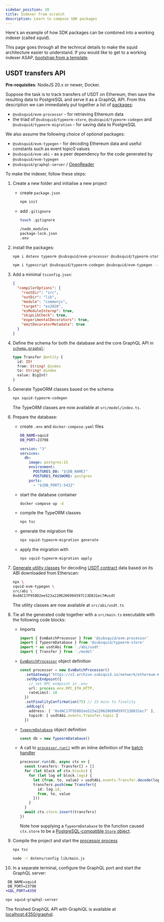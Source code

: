 ```yaml
---
sidebar_position: 20
title: Indexer from scratch
description: Learn to compose SDK packages
---
```



Here's an example of how SDK packages can be combined into a working indexer (called *squid*).

This page goes through all the technical details to make the squid architecture easier to understand. If you would like to get to a working indexer ASAP, [bootstrap from a template](/sdk/how-to-start/squid-development/#templates).

## USDT transfers API

**Pre-requisites**: NodeJS 20.x or newer, Docker.

Suppose the task is to track transfers of USDT on Ethereum, then save the resulting data to PostgreSQL and serve it as a GraphQL API. From this description we can immediately put together a list of [packages](/sdk/overview):

* `@subsquid/evm-processor` - for retrieving Ethereum data
* the triad of `@subsquid/typeorm-store`, `@subsquid/typeorm-codegen` and `@subsquid/typeorm-migration` - for saving data to PostgreSQL

We also assume the following choice of _optional_ packages:

* `@subsquid/evm-typegen` - for decoding Ethereum data and useful constants such as event topic0 values
* `@subsquid/evm-abi` - as a peer dependency for the code generated by `@subsquid/evm-typegen`
* `@subsquid/graphql-server` / [OpenReader](/sdk/reference/openreader-server)

To make the indexer, follow these steps:

1. Create a new folder and initialise a new project
   * create `package.json`
     ```bash
     npm init
     ```
   * add `.gitignore`
     ```bash
     touch .gitignore
     ```

     ```bash title=".gitignore"
     /node_modules
     package-lock.json
     .env
     ```

2. install the packages:
   ```bash
   npm i dotenv typeorm @subsquid/evm-processor @subsquid/typeorm-store @subsquid/typeorm-migration @subsquid/graphql-server @subsquid/evm-abi
   ```
   ```bash
   npm i typescript @subsquid/typeorm-codegen @subsquid/evm-typegen --save-dev
   ```

3. Add a minimal `tsconfig.json`:
   ```json title="tsconfig.json"
   {
     "compilerOptions": {
       "rootDir": "src",
       "outDir": "lib",
       "module": "commonjs",
       "target": "es2020",
       "esModuleInterop": true,
       "skipLibCheck": true,
       "experimentalDecorators": true,
       "emitDecoratorMetadata": true
     }
   }
   ```

4. Define the schema for both the database and the core GraphQL API in [`schema.graphql`](/sdk/reference/schema-file):
   ```graphql title="schema.graphql"
   type Transfer @entity {
     id: ID!
     from: String! @index
     to: String! @index
     value: BigInt!
   }
   ```

5. Generate TypeORM classes based on the schema:
   ```bash
   npx squid-typeorm-codegen
   ```
   The TypeORM classes are now available at `src/model/index.ts`.

6. Prepare the database:
   * create `.env` and `docker-compose.yaml` files
     ```bash title=".env"
     DB_NAME=squid
     DB_PORT=23798
     ```
     ```yaml title="docker-compose.yaml"
     version: "3"
     services:
       db:
         image: postgres:15
         environment:
           POSTGRES_DB: "${DB_NAME}"
           POSTGRES_PASSWORD: postgres
         ports:
           - "${DB_PORT}:5432"
     ```
   * start the database container
     ```bash
     docker compose up -d
     ```
   * compile the TypeORM classes
     ```bash
     npx tsc
     ```
   * generate the migration file
     ```bash
     npx squid-typeorm-migration generate
     ```
   * apply the migration with
     ```bash
     npx squid-typeorm-migration apply
     ```

7. [Generate utility classes](/sdk/resources/tools/typegen/generation) for decoding [USDT contract](https://etherscan.io/address/0xdac17f958d2ee523a2206206994597c13d831ec7) data based on its ABI downloaded from Etherscan:
   ```bash
   npx \
   squid-evm-typegen \
   src/abi \
   0xdAC17F958D2ee523a2206206994597C13D831ec7#usdt
   ```
   The utility classes are now available at `src/abi/usdt.ts`

8. Tie all the generated code together with a `src/main.ts` executable with the following code blocks:
   * Imports
     ```ts
     import { EvmBatchProcessor } from '@subsquid/evm-processor'
     import { TypeormDatabase } from '@subsquid/typeorm-store'
     import * as usdtAbi from './abi/usdt'
     import { Transfer } from './model'
     ```
   * [`EvmBatchProcessor`](/sdk/reference/processors/evm-batch) object definition
     ```ts
     const processor = new EvmBatchProcessor()
       .setGateway('https://v2.archive.subsquid.io/network/ethereum-mainnet')
       .setRpcEndpoint({
         // set RPC endpoint in .env
         url: process.env.RPC_ETH_HTTP,
         rateLimit: 10
       })
       .setFinalityConfirmation(75) // 15 mins to finality
       .addLog({
         address: [ '0xdAC17F958D2ee523a2206206994597C13D831ec7' ],
         topic0: [ usdtAbi.events.Transfer.topic ]
       })
     ```
   * [`TypeormDatabase`](/sdk/reference/store/typeorm) object definition
     ```ts
     const db = new TypeormDatabase()
     ```
   * A call to [`processor.run()`](/sdk/reference/processors/architecture/#processorrun) with an inline definition of the [batch handler](/sdk/reference/processors/architecture/#batch-context)
     ```ts
     processor.run(db, async ctx => {
       const transfers: Transfer[] = []
       for (let block of ctx.blocks) {
         for (let log of block.logs) {
           let {from, to, value} = usdtAbi.events.Transfer.decode(log)
           transfers.push(new Transfer({
             id: log.id,
             from, to, value
           }))
         }
       }
       await ctx.store.insert(transfers)
     })
     ```
     Note how supplying a `TypeormDatabase` to the function caused `ctx.store` to be a [PostgreSQL-compatible `Store` object](/sdk/reference/store/typeorm/#store-interface).

9. Compile the project and start the [processor process](/sdk/overview/#processor)
   ```bash
   npx tsc
   ```
   ```bash
   node -r dotenv/config lib/main.js
   ```

10. In a separate terminal, configure the GraphQL port and start the GraphQL server:
   ```diff title=".env"
    DB_NAME=squid
    DB_PORT=23798
   +GQL_PORT=4350
   ```
   ```bash
   npx squid-graphql-server
   ```

The finished GraphQL API with GraphiQL is available at [localhost:4350/graphql](http://localhost:4350/graphql).
